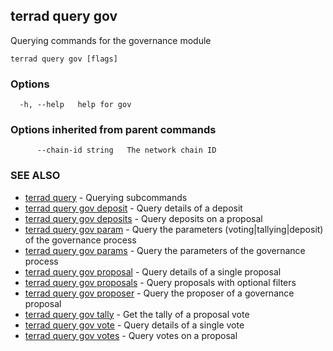 ## terrad query gov

Querying commands for the governance module

```
terrad query gov [flags]
```

### Options

```
  -h, --help   help for gov
```

### Options inherited from parent commands

```
      --chain-id string   The network chain ID
```

### SEE ALSO

* [terrad query](terrad_query.md)	 - Querying subcommands
* [terrad query gov deposit](terrad_query_gov_deposit.md)	 - Query details of a deposit
* [terrad query gov deposits](terrad_query_gov_deposits.md)	 - Query deposits on a proposal
* [terrad query gov param](terrad_query_gov_param.md)	 - Query the parameters (voting|tallying|deposit) of the governance process
* [terrad query gov params](terrad_query_gov_params.md)	 - Query the parameters of the governance process
* [terrad query gov proposal](terrad_query_gov_proposal.md)	 - Query details of a single proposal
* [terrad query gov proposals](terrad_query_gov_proposals.md)	 - Query proposals with optional filters
* [terrad query gov proposer](terrad_query_gov_proposer.md)	 - Query the proposer of a governance proposal
* [terrad query gov tally](terrad_query_gov_tally.md)	 - Get the tally of a proposal vote
* [terrad query gov vote](terrad_query_gov_vote.md)	 - Query details of a single vote
* [terrad query gov votes](terrad_query_gov_votes.md)	 - Query votes on a proposal


